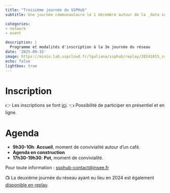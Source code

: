 ```yaml
---
title: "Troisième journée du SSPHub"
subtitle: Une journée communautaire le 1 décembre autour de la _data science_

categories:
- network
- event

description: |
  Programme et modalités d'inscription à la 3e journée du réseau
date: '2025-09-15'
image: https://minio.lab.sspcloud.fr/lgaliana/ssphub/replay/20241015_ssphub_day/img7.jpg
echo: false
lightbox: true
---
```


# Inscription
👉️ Les inscriptions se font [ici](https://www.eventbrite.com/e/billets-3e-journee-du-reseau-des-data-scientists-1664052518879?aff=oddtdtcreator). 👈️ Possibilité de participer en présentiel et en ligne. 

# Agenda

* __9h30-10h__: __Accueil__, moment de convivialité autour d’un café.
* __Agenda en construction__ 
* __17h30-19h30__: __Pot__, moment de convivialité.


Pour toute information : <ssphub-contact@insee.fr>

📺️ La deuxième journée du réseau ayant eu lieu en 2024 est également [disponible en replay](/talk/2024-10-14-network-day/index.qmd).
